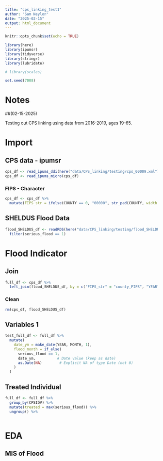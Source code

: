 ```yaml
---
title: "cps_linking_test1"
author: "Sam Neylon"
date: "2025-02-15"
output: html_document
---
```


```r
knitr::opts_chunk$set(echo = TRUE)

library(here)
library(ipumsr)
library(tidyverse)
library(stringr)
library(lubridate)

# library(scales)

set.seed(7008)

```

# Notes

##(02-15-2025)

Testing out CPS linking using data from 2016-2019, ages 19-65.

# Import

## CPS data - ipumsr

```r

cps_df <- read_ipums_ddi(here("data/CPS_linking/testing/cps_00009.xml"))
cps_df <- read_ipums_micro(cps_df)

```

### FIPS - Character

```r

cps_df <- cps_df %>% 
  mutate(FIPS_str = ifelse(COUNTY == 0, "00000", str_pad(COUNTY, width = 5, pad = "0")))

```

## SHELDUS Flood Data

```r

flood_SHELDUS_df <- readRDS(here("data/CPS_linking/testing/flood_SHELDUS_cpsLINK_df.rds")) %>% 
  filter(serious_flood == 1)

```


# Flood Indicator

## Join

```r

full_df <- cps_df %>% 
  left_join(flood_SHELDUS_df, by = c("FIPS_str" = "county_FIPS", "YEAR" = "Year", "MONTH" = "Month"))

```

### Clean

```r

rm(cps_df, flood_SHELDUS_df)

```

## Variables 1

```r

test_full_df <- full_df %>% 
  mutate(
    date_ym = make_date(YEAR, MONTH, 1),
    flood_month = if_else(
      serious_flood == 1,
      date_ym,          # Date value (keep as date)
      as.Date(NA)        # Explicit NA of type Date (not 0)
    )
  )

```

## Treated Individual

```r

full_df <- full_df %>% 
  group_by(CPSIDV) %>% 
  mutate(treated = max(serious_flood)) %>% 
  ungroup() %>% 
  

```




# EDA

## MIS of Flood

```r



```